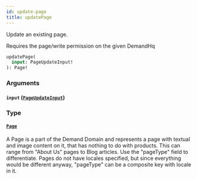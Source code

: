 ```yaml
---
id: update-page
title: updatePage
---
```



Update an existing page.

Requires the page/write permission on the given DemandHq


```graphql
updatePage(
  input: PageUpdateInput!
): Page!

```


### Arguments

#### `input` ([`PageUpdateInput`](/developers/demandhq-apis/demand-api/graphql/reference/inputs/page-update-input))




### Type

#### [`Page`](/developers/demandhq-apis/demand-api/graphql/reference/objects/page) 

A Page is a part of the Demand Domain and represents a page with textual and
image content on it, that has nothing to do with products.
This can range from "About Us" pages to Blog articles. Use the "pageType" field to differentiate.
Pages do not have locales specified, but since everything would be different
anyway, "pageType" can be a composite key with locale in it.




